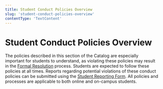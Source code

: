 ```yaml
---
title: Student Conduct Policies Overview
slug: 'student-conduct-policies-overview'
contentType: 'TextContent'
---
```


# Student Conduct Policies Overview

The policies described in this section of the Catalog are especially important for students to
understand, as violating these policies may result in the
[Formal Resolution](../student-conduct-policies/disciplinary-action-academic-conduct) process.
Students are expected to follow these policies at all times. Reports regarding potential violations
of these conduct policies can be submitted using the
[Student Reporting Form](http://make.sc/student-reporting-form). All policies and processes are
applicable to both online and on-campus students.
